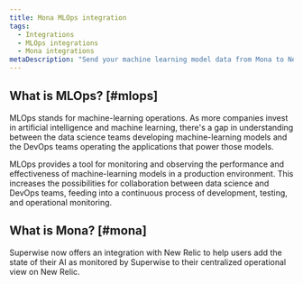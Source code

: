 ```yaml
---
title: Mona MLOps integration
tags:
  - Integrations
  - MLOps integrations
  - Mona integrations
metaDescription: "Send your machine learning model data from Mona to New Relic to understand your model's performance."
---
```


## What is MLOps? [#mlops]

MLOps stands for machine-learning operations. As more companies invest in artificial intelligence and machine learning, there's a gap in understanding between the data science teams developing machine-learning models and the DevOps teams operating the applications that power those models.

MLOps provides a tool for monitoring and observing the performance and effectiveness of machine-learning models in a production environment. This increases the possibilities for collaboration between data science and DevOps teams, feeding into a continuous process of development, testing, and operational monitoring.

## What is Mona? [#mona]

Superwise now offers an integration with New Relic to help users add the state of their AI as monitored by Superwise to their centralized operational view on New Relic.


